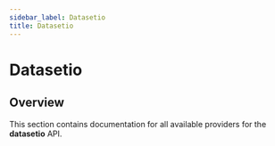 ```yaml
---
sidebar_label: Datasetio
title: Datasetio
---
```


# Datasetio

## Overview

This section contains documentation for all available providers for the **datasetio** API.
